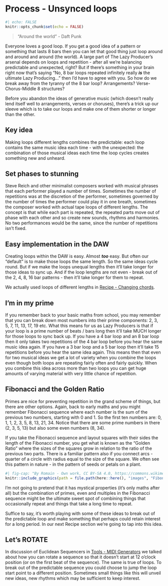 # Process - Unsynced loops {#Chapter-021-Process-Unsynced_loops}

```r
#| echo: FALSE
knitr::opts_chunk$set(echo = FALSE)
```

> "Around the world" - Daft Punk

Everyone loves a good loop. If you get a good idea of a pattern or
something that lasts 8 bars then you can let that good thing just loop
around and around and around (the world). A large part of The Lazy
Producer's arsenal depends on loops and repetition - after all we're
balancing predictable and unexpected, right? But if there's something in
your brain right now that's saying "No, 8 bar loops repeated infinitely
really ***is*** the ultimate Lazy Producing..." then I'd have to agree
with you. So how do we break away from the tyranny of the 8 bar loop?
Arrangements? Verse-Chorus-Middle 8 structures?

Before you abandon the ideas of generative music (which doesn't really
lend itself well to arrangements, verses or choruses), there's a trick
up our sleeve which is to take our loops and make one of them shorter or
longer than the other.

::: callout-tip
## Key idea

Making loops different lengths combines the predictable: each loop
contains the same music idea each time - with the unexpected: the
combination of those musical ideas each time the loop cycles creates
something new and unheard.

::: 

## Set phases to stunning

Steve Reich and other minimalist composers worked with musical phrases
that each performer played a number of times. Sometimes the number of
repetitions was at the discretion of the performer, sometimes governed
by the number of times the performer could play it in one breath,
sometimes the composer worked with actual tape loops of different lengths. The concept is
that while each part is repeated, the repeated parts move out of phase
with each other and so create new sounds, rhythms and harmonies. No two
performances would be the same, since the number of repetitions isn't
fixed.

## Easy implementation in the DAW

Creating loops within the DAW is easy. Almost ***too*** easy. But often
our "default" is to make those loops the same length. So the same ideas
cycle round. But if we make the loops unequal lengths then it'll take
longer for those ideas to sync up. And if the loop lengths are not
even - break out of the 2, 4, 8, 16 bar patterns - then it'll take
longer for them to repeat.

We actually used loops of different lengths in 
[Recipe - Changing chords](#Chapter-001-Recipe-Changing_Chords).

## I'm in my prime

If you remember back to your basic maths from school, you may remember
that you can break down most numbers into their prime components: 2, 3,
5, 7, 11, 13, 17, 19 etc. What this means for us as Lazy Producers is
that if your loop is a prime number of beats / bars long then it'll take
MUCH longer for those loops to sync back up. If you have a 4 bar loop
and an 8 bar loop then it only takes two repetitions of the 4 bar loop
before you hear the same music idea again. If you have a 3 bar loop and
a 5 bar loop then it'll take 15 repetitions before you hear the same
idea again. This means then that even for two musical ideas we get a lot
of variety when you combine the loops even though both loops are
repeating fairly often and fairly quickly. When you combine this idea
across more than two loops you can get huge amounts of varying material
with very little chance of repetition.

## Fibonacci and the Golden Ratio

Primes are nice for preventing repetition in the grand scheme of
things, but there are other options. Again, back to early maths and you
might remember Fibonacci sequence where each number is the sum of the
previous two numbers, starting with 0 and 1. So the first ten numbers
are: 0, 1, 1, 2, 3, 5, 8, 13, 21, 34. Notice that there are some prime
numbers in there (2, 3, 5, 13) but also some even numbers (8, 34).

If you take the Fibonacci sequence and layout squares with their sides
the length of the Fibonacci number, you get what is known as the "Golden
Ratio" where the sizes of the squares grow in relation to the ratio
of the previous two parts. There is a familiar pattern also if you
connect arcs - quarter of a circle with radius equal to the size of the
square. We often see this pattern in nature - in the pattern of seeds or
petals on a plant.

```r
#| fig-cap: "By Romain - Own work, CC BY-SA 4.0, https://commons.wikimedia.org/w/index.php?curid=114415511"
knitr::include_graphics(path = file.path(here::here(), "images", "Fibonacci_Spiral.png"))
```

I'm not going to pretend that it has mystical properties (it's only
maths after all) but the combination of primes, even and multiples in
the Fibonacci sequence might be the ultimate sweet spot of combining
things that occasionally repeat and things that take a long time to
repeat.

Suffice to say, it's worth playing with some of these ideas to break out
of the predictable loop and make something that perhaps could retain
interest for a long period. In our next Recipe section we're going to
tap into this idea.

## Let's ROTATE

In discussion of Euclidean Sequencers in 
[Tools - MIDI Generators](#Chapter-012-Tools-MIDI_Generators) 
we talked about how you can rotate a sequence so that it doesn't start at 12 o'clock position (or on the first beat of the sequence).  The same is true of loops. To break out of the predictable sequence you could choose to jump the loop start point to a different position. Sometimes small things like this will unveil new ideas, new rhythms which may be sufficient to keep interest.
